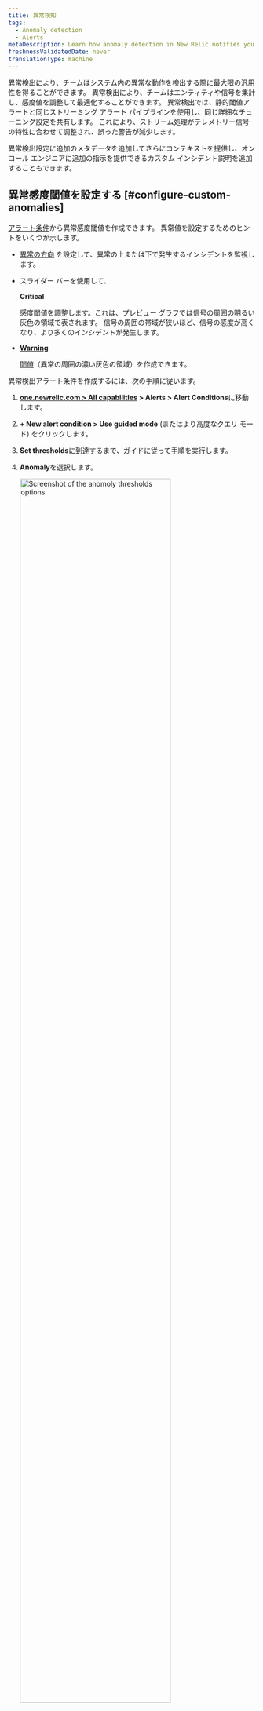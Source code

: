 ```yaml
---
title: 異常検知
tags:
  - Anomaly detection
  - Alerts
metaDescription: Learn how anomaly detection in New Relic notifies you of unusual app behavior.
freshnessValidatedDate: never
translationType: machine
---
```







異常検出により、チームはシステム内の異常な動作を検出する際に最大限の汎用性を得ることができます。 異常検出により、チームはエンティティや信号を集計し、感度値を調整して最適化することができます。 異常検出では、静的閾値アラートと同じストリーミング アラート パイプラインを使用し、同じ詳細なチューニング設定を共有します。 これにより、ストリーム処理がテレメトリー信号の特性に合わせて調整され、誤った警告が減少します。

異常検出設定に追加のメタデータを追加してさらにコンテキストを提供し、オンコール エンジニアに追加の指示を提供できるカスタム インシデント説明を追加することもできます。

## 異常感度閾値を設定する [#configure-custom-anomalies]

[アラート条件](/docs/alerts-applied-intelligence/new-relic-alerts/alert-conditions/create-nrql-alert-conditions/)から異常感度閾値を作成できます。 異常値を設定するためのヒントをいくつか示します。

* [異常の方向](#anomaly-direction) を設定して、異常の上または下で発生するインシデントを監視します。

* スライダー バーを使用して、

  <DoNotTranslate>**Critical**</DoNotTranslate>

  感度閾値を調整します。これは、プレビュー グラフでは信号の周囲の明るい灰色の領域で表されます。 信号の周囲の帯域が狭いほど、信号の感度が高くなり、より多くのインシデントが発生します。

* <DoNotTranslate>[**Warning**](/docs/alerts-applied-intelligence/new-relic-alerts/advanced-alerts/advanced-techniques/set-thresholds-alert-condition/#threshold-levels)</DoNotTranslate>

  [閾値](/docs/alerts-applied-intelligence/new-relic-alerts/advanced-alerts/advanced-techniques/set-thresholds-alert-condition/#threshold-levels)（異常の周囲の濃い灰色の領域）を作成できます。

異常検出アラート条件を作成するには、次の手順に従います。

1. <DoNotTranslate>**[one.newrelic.com > All capabilities](https://one.newrelic.com/all-capabilities) > Alerts > Alert Conditions**</DoNotTranslate>に移動します。

2. <DoNotTranslate>**+ New alert condition > Use guided mode**</DoNotTranslate> (またはより高度なクエリ モード) をクリックします。

3. <DoNotTranslate>**Set thresholds**</DoNotTranslate>に到達するまで、ガイドに従って手順を実行します。

4. <DoNotTranslate>**Anomaly**</DoNotTranslate>を選択します。

   <img
     width="80%;"
     title="Set anomoly thresholds"
     alt="Screenshot of the anomoly thresholds options"
     src={alertsTryAnomalyThresholds}
   />

5. 1 つ以上の閾値の設定を構成します。 異常検出は、以前のアクティビティに基づいて、次のデータ ポイントが何になるかを予測します。 異常検出の閾値は、実際の値が予測値からどれだけ離れているかを許容するアラート条件の感度を制御します。 閾値は、信号値が予測された値から離れている標準偏差の数です。 過去 7 日間のデータの予測値と実際の値の間の標準偏差を追跡します。

   しきい値を構成するには、次のことを行う必要があります。

   * 「しきい値の方向」を上、下、または両方に設定します。これは、信号値 (クエリの出力) が予測値を上回っている場合、予測値を下回っている場合、またはそのいずれかである場合にのみ、インシデントを作成することを意味します。

     このフィールドは、指定された期間中に許容値の範囲外にあるデータ ポイントの数を指定します。 オプションは<DoNotTranslate>**for at least**</DoNotTranslate>と<DoNotTranslate>**at least once in**</DoNotTranslate>です。 <DoNotTranslate>**for at least**</DoNotTranslate>を選択すると、インシデントが開かれる前に、信号のすべてのデータ ポイントが指定された期間、閾値の範囲外になければならないことを意味します。 インシデントを解決するには、その逆が真でなければなりません。 <DoNotTranslate>**at least once in**</DoNotTranslate>オプションは、信号のデータ ポイントのいずれかが閾値の範囲外になるとすぐに、インシデントが開くことを単に意味します。 このオプションを使用すると、インシデントをいつオープンするかを決定する際に期間は関係ありません。 ただし、これはインシデントの終了に関連します。 信号のすべてのデータ ポイントは、指定された期間にわたって閾値以内になければなりません

   * 「しきい値期間」を設定します。これは、インシデントが開かれる前にシグナル値がしきい値外に留まらなければならない時間と考えてください。逆に、インシデントがクローズされるためにシグナルがしきい値内にある必要がある時間でもあります。

     このフィールドは、上記の期間を回答します。信号が定義されているしきい値を超える長さです。これは実際のしきい値期間です。

   * 「しきい値レベル」を設定します。カスタム異常検出の場合、これはシグナルのデータ ポイントが予測した値からの標準偏差の数です。

6. アラート条件の詳細を追加し、 <DoNotTranslate>**Save condition**</DoNotTranslate>をクリックします。

## マルチシグナル条件のしきい値の設定 (ファセット クエリ) [#faceted-queries]

手順 1 でクエリをどのように定義したかによっては、アラート条件が 1 つだけでなく、多くのシグナルを監視している場合があります。NRQL を使用する場合、これらのクエリは [`FACET` 句](/docs/query-your-data/nrql-new-relic-query-language/get-started/nrql-syntax-clauses-functions/#sel-facet)を使用します。1 つのアラート条件で監視できるシグナルの最大数は 5,000 です。指定したしきい値設定は、この条件によって監視されるすべての信号に同じように適用されます。各信号は個別に監視および評価されますが、設定はすべての信号に一貫して適用されます。プレビュー チャートには最大 500 個のシグナルのみが表示されます。ただし、チャートに複数のシグナルが表示されている場合、予測シグナルとしきい値バンドは表示されません。理想的なしきい値を決定する際にその情報を表示するには、凡例から時系列シグナルの 1 つを選択して、グラフを 1 つの時系列にフィルター処理します。

## 異常の方向: 上限または下限の範囲を選択します [#anomaly-direction]

予測値を上回る (「上限」) か、予測値を下回る (「下限」) か、または上回るか下回るかを条件で検索するかどうかを選択できます。これらは、予測方向セレクターで選択します。

使用例：

* エラー率のようなデータ ソースには上限設定を使用する場合があります。これは、通常、データ ソースが上昇する場合のみ考慮し、下降する場合は考慮しないためです。
* スループットのようなデータ ソースには \[下限] 設定を使用できます。これは、突然の上昇変動が非常に一般的であるためですが、突然の大幅な下降は問題を示している可能性があるためです。

以下に、それぞれの異常方向の設定で、データの大きな変動がどのように扱われるかに関する例を示します。赤色の領域はインシデントを表します。

<img
  title="A screenshot of anomaly details in the New Relic UI"
  alt="A screenshot demonstrating how to select upper and lower ranges for anomalies"
  src={alertsAnomaliesSetUpperandLowerRanges}
/>

## 予測値の計算に関するルール [#anomaly-rules]

予測を計算するアルゴリズムは数学的に複雑です。その予測能力を支配する主要なルールのいくつかを次に示します。

* <DoNotTranslate>**Age of data**</DoNotTranslate>

  最初の作成では、データの可用性と予測の種類に応じて、1 ～ 4 週間のデータを使用して予測が計算されます。 現在、 `FACET`句を使用するクエリは保存されたデータでトレーニングされていません。 アルゴリズムは作成後、長期間にわたる継続的なデータ変動を考慮しますが、より最近のデータに大きな重みが与えられます。 短期間しか存在しないデータの場合、予測値は大きく変動する可能性があり、あまり正確ではありません。 これは、通常の値と動作を決定するのに十分なデータがないためです。 データの履歴が多いほど、予測の精度が高くなります。

* <DoNotTranslate>**Consistency of data**</DoNotTranslate>

  一貫した範囲内に留まるメトリクス値、またはゆっくりと着実に傾向を示すメトリクス値の場合、その動作がより予測可能になるということは、その感度値が予測付近でより厳しくなるということを意味します。 データがより多様で予測不可能な場合、感度値はより緩やかな (より広い) 値になります。

* <DoNotTranslate>**Regular fluctuations**</DoNotTranslate>

  1 週間未満の周期的変動 (毎週水曜日午後 1 時のデプロイメントや夜間のレポートなど) の場合、予測アルゴリズムはこれらの周期的変動を探し、それに調整しようとします。